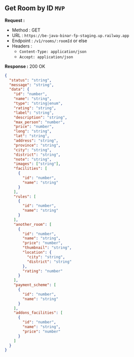 
## Get Room by ID `MVP`

**Request :**

- Method : <Badge method="GET">GET</Badge>
- URL : `https://be-java-binar-fp-staging.up.railway.app`
- Endpoint : `/v1/rooms/:roomId` or else
- Headers :
  - `Content-Type: application/json`
  - `Accept: application/json`

**Response :** <Badge outline variant="success">200 OK</Badge>

```json
{
  "status": "string",
  "message": "string",
  "data": {
    "id": "number",
    "name": "string",
    "type": "string|enum",
    "rating": "string",
    "label": "string",
    "description": "string",
    "max_person": "number",
    "price": "number",
    "long": "string",
    "lat": "string",
    "address": "string",
    "province": "string",
    "city": "string",
    "district": "string",
    "note": "string",
    "images": ["string"],
    "facilities": [
      {
        "id": "number",
        "name": "string"
      }
    ],
    "rules": [
      {
        "id": "number",
        "name": "string"
      }
    ],
    "another_room": [
      {
        "id": "number",
        "name": "string",
        "price": "number",
        "thumbnail": "string",
        "location": {
          "city": "string",
          "district": "string"
        },
        "rating": "number"
      }
    ],
    "payment_scheme": [
      {
        "id": "number",
        "name": "string"
      }
    ],
    "addons_facilities": [
      {
        "id": "number",
        "name": "string",
        "price": "number"
      }
    ]
  }
}
```
